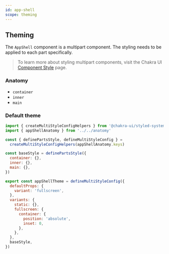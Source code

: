 ```yaml
---
id: app-shell
scope: theming
---
```


## Theming

The `AppShell` component is a multipart component. The styling needs to be
applied to each part specifically.

> To learn more about styling multipart components, visit the Chakra UI
> [Component Style](https://chakra-ui.com/docs/styled-system/component-style#styling-multipart-components)
> page.

### Anatomy

- `container`
- `inner`
- `main`

### Default theme

```jsx live=false
import { createMultiStyleConfigHelpers } from '@chakra-ui/styled-system'
import { appShellAnatomy } from '../../anatomy'

const { definePartsStyle, defineMultiStyleConfig } =
  createMultiStyleConfigHelpers(appShellAnatomy.keys)

const baseStyle = definePartsStyle({
  container: {},
  inner: {},
  main: {},
})

export const appShellTheme = defineMultiStyleConfig({
  defaultProps: {
    variant: 'fullscreen',
  },
  variants: {
    static: {},
    fullscreen: {
      container: {
        position: 'absolute',
        inset: 0,
      },
    },
  },
  baseStyle,
})
```
